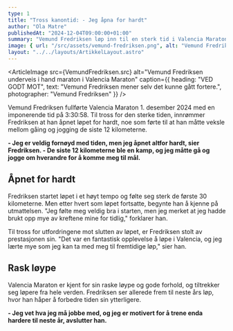 ```yaml
---
type: 1
title: "Tross kanontid: - Jeg åpna for hardt"
author: "Ola Matre"
publishedAt: "2024-12-04T09:00:00+01:00"
summary: "Vemund Fredriksen løp inn til en sterk tid i Valencia Maraton, til tross for at han åpnet for hardt."
image: { url: "/src/assets/vemund-fredriksen.png", alt: "Vemund Fredriksen underveis i hans maraton i Valencia" }
layout: "../../layouts/ArtikkelLayout.astro"
---
```


<ArticleImage src={VemundFredriksen.src} alt="Vemund Fredriksen underveis i hand maraton i Valencia Maraton" caption={{
  heading: "VED GODT MOT",
  text: "Vemund Fredriksen mener selv det kunne gått fortere.",
  photographer: "Vemund Fredriksen"
}} />

Vemund Fredriksen fullførte Valencia Maraton 1. desember 2024 med en imponerende tid på 3:30:58. Til tross for den sterke tiden, innrømmer Fredriksen at han åpnet løpet for hardt, noe som førte til at han måtte veksle mellom gåing og jogging de siste 12 kilometerne.

**- Jeg er veldig fornøyd med tiden, men jeg åpnet altfor hardt, sier Fredriksen. - De siste 12 kilometerne ble en kamp, og jeg måtte gå og jogge om hverandre for å komme meg til mål.**

## Åpnet for hardt

Fredriksen startet løpet i et høyt tempo og følte seg sterk de første 30 kilometerne. Men etter hvert som løpet fortsatte, begynte han å kjenne på utmattelsen. "Jeg følte meg veldig bra i starten, men jeg merket at jeg hadde brukt opp mye av kreftene mine for tidlig," forklarer han.

Til tross for utfordringene mot slutten av løpet, er Fredriksen stolt av prestasjonen sin. "Det var en fantastisk opplevelse å løpe i Valencia, og jeg lærte mye som jeg kan ta med meg til fremtidige løp," sier han.

## Rask løype

Valencia Maraton er kjent for sin raske løype og gode forhold, og tiltrekker seg løpere fra hele verden. Fredriksen ser allerede frem til neste års løp, hvor han håper å forbedre tiden sin ytterligere.

**- Jeg vet hva jeg må jobbe med, og jeg er motivert for å trene enda hardere til neste år, avslutter han.**

